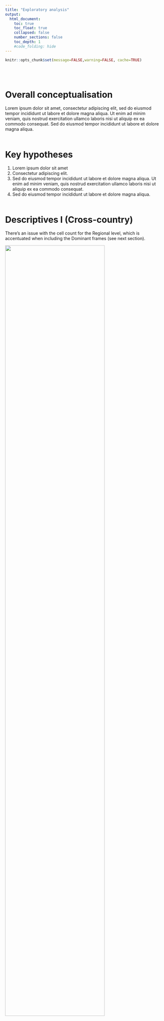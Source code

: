 ```yaml
---
title: "Exploratory analysis"
output:
  html_document:
    toc: true
    toc_float: true
    collapsed: false
    number_sections: false
    toc_depth: 1
    #code_folding: hide
---
```


```r
knitr::opts_chunk$set(message=FALSE,warning=FALSE, cache=TRUE)
```
<br/><br/>

# Overall conceptualisation
Lorem ipsum dolor sit amet, consectetur adipiscing elit, sed do eiusmod tempor incididunt ut labore et dolore magna aliqua. Ut enim ad minim veniam, quis nostrud exercitation ullamco laboris nisi ut aliquip ex ea commodo consequat. Sed do eiusmod tempor incididunt ut labore et dolore magna aliqua.
<br/><br/>

# Key hypotheses
1. Lorem ipsum dolor sit amet  
2. Consectetur adipiscing elit. 
3. Sed do eiusmod tempor incididunt ut labore et dolore magna aliqua. Ut enim ad minim veniam, quis nostrud exercitation ullamco laboris nisi ut aliquip ex ea commodo consequat.  
4. Sed do eiusmod tempor incididunt ut labore et dolore magna aliqua.
<br/><br/>


# Descriptives I (Cross-country)
There’s an issue with the cell count for the Regional level, which is accentuated when including the Dominant frames (see next section). 

![](analysis/p0.png){#id .class width=80% height=80%}


<br/><br/>

# Descriptives II (Frames)
There an issue with cell count when disaggregation of the Frames by country and level is explored. 

![](analysis/p1.png){#id .class width=80% height=80%}

To overcome the problem of low or missing cell count we can reconceptualise at a higher level. The re-conceptualiastion, around Economics (socio-economic & values) vs Politics (governance & power), still fits concpetually while highlighting the overall problematique nicely: the Politics versus the Economics of CP.


![](analysis/p2.png){#id .class width=80% height=80%}

<br/><br/>

# Descriptives: Dependent variables (Tone & Europeanization)
Both dependent variables are probablyt OK in terms of their distribution across the different groups of interest (although the lower regional level does have a very low count, especially the Tone variable. Europeanization has a slightly better distribution across categories.


#### <a href="https://fmendez72.github.io/regio/analysis/descriptives3.html" target="_blank">More on Tone and Europeanization by country</a>
<br/><br/>

# Descriptives: Stacked data format
Stacking the data marginally improves the cell count across outcomes of interest -not by a great amount. The main issue with stacking could be the case of Spain, and to a somewhat lesser extent France. 

The number of additional subframes for countries is rather low. In most cases around 30% of cases had multiple subframes (and in Greece ~ 44%). However, in Spain it was only 6 extra stories (~ 6%). Spain, and France, seem to have been coded differently to the rest.  

![](analysis/pl1.png){#id .class width=70% height=70%}
 <br/><br/>
The other obvious things that emerges is that you don't need regression analysis to realise that Frames drive Tone -it seems to be true by defintion or the relation of ideas.

![](analysis/pl3.png){#id .class width=80% height=80%}

This shows that Economics is positive, while Politics is negative -this is going to come out very strongly in any regression. 

#### <a href="https://fmendez72.github.io/regio/analysis/descriptivesLong.html" target="_blank">More descriptives on the stacked data summaries</a>
<br/><br/>

# Methodology 
The dependent variables are ordered, Tone on a three-point scale (negative, neutral, positive), while Europeanization is also on a three-point scale (no Europeanization, medium-Europeanisation and high Europeanisation). 

Another element of the data is that has a nested structure: subframes > stories > sites > country. However,  the subframes > stories part nesting element is a bit problematic.

Give the data structure we fit an mixed effects Ordinal regression. The latter can handle the nested structure. We have [Country | Website] random effects and fixed effects for the core variables of interest. 

<br/><br/>


# Modeling 1 (Determinants of Tone unstacked data)
First we fit a regular ordinal regression. All the details are in the link below. The basic story is that once you include Frames in the model, this variable drives everything. Indeed, all that is needed in the model is Frames and Country.

The interaction effect is shown below for the best model. It clearly shows what happens to the predicted probabilities from a shift from Economic frame to Politics frame on the x axis. It all looks quite similar -so adding country level attributes (rich vs. poor, big vs small) is unlikely to have much of an impact. Nonetheless, including Frames * Country will explain the most in any model. 

![](analysis/e1.png){#id .class width=70% height=70%}

 <br/><br/>

It's possible to find signficant interactions in other interactions, such as the one below. The Frame*Level interaction is signficant. But there's no real difference between the territorial levels as can be seen below (the shift is between Frames). Interactions need to be graphed to see what's going on, and here there's not much going on between territorial levels. 

![](analysis/e2.png){#id .class width=90% height=90%}

#### <a href="https://fmendez72.github.io/regio/analysis/model1.html" target="_blank">See details of modeling 1 (unstacked data)</a>
<br/><br/>

# Model 2 # (Determinants of Tone stacked data)
Here we fit a mixed effects ordinal regression. The results of the exploratory analysis can be seen below. The basic point is that further thought is needed on potential country attributes to include in the model

#### <a href="https://fmendez72.github.io/regio/analysis/model2.html" target="_blank">See model 2</a>
<br/><br/>

# Model N
To be added
<br/><br/>
